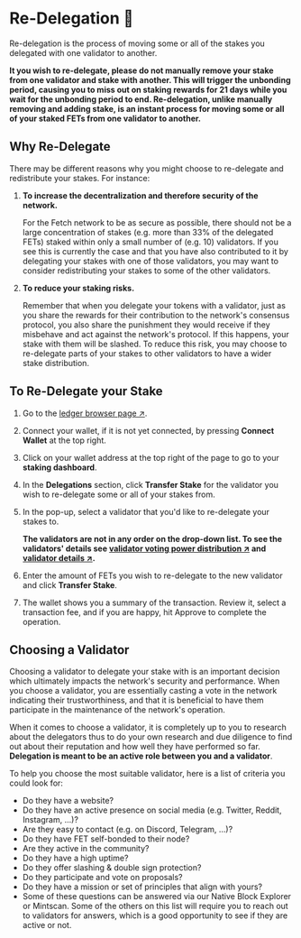 # Re-Delegation 👥

Re-delegation is the process of moving some or all of the stakes you delegated with one validator to another.

**It you wish to re-delegate, please do not manually remove your stake from one validator and stake with another. This will trigger the unbonding period, causing you to miss out on staking rewards for 21 days while you wait for the unbonding period to end. Re-delegation, unlike manually removing and adding stake, is an instant process for moving some or all of your staked FETs from one validator to another.**

## Why Re-Delegate

There may be different reasons why you might choose to re-delegate and redistribute your stakes. For instance:

1. **To increase the decentralization and therefore security of the network.**

    For the Fetch network to be as secure as possible, there should not be a large concentration of stakes (e.g. more than 33% of the delegated FETs) staked within only a small number of (e.g. 10) validators. If you see this is currently the case and that you have also contributed to it by delegating your stakes with one of those validators, you may want to consider redistributing your stakes to some of the other validators.

2. **To reduce your staking risks.**

    Remember that when you delegate your tokens with a validator, just as you share the rewards for their contribution to the network's consensus protocol, you also share the punishment they would receive if they misbehave and act against the network's protocol. If this happens, your stake with them will be slashed. To reduce this risk, you may choose to re-delegate parts of your stakes to other validators to have a wider stake distribution.

## To Re-Delegate your Stake

1. Go to the [ledger browser page ↗](https://browse-fetchhub.fetch.ai/validators).
2. Connect your wallet, if it is not yet connected, by pressing **Connect Wallet** at the top right.
3. Click on your wallet address at the top right of the page to go to your **staking dashboard**.
4. In the **Delegations** section, click **Transfer Stake** for the validator you wish to re-delegate some or all of your stakes from.
5. In the pop-up, select a validator that you'd like to re-delegate your stakes to.


    **The validators are not in any order on the drop-down list. To see the validators' details see [validator voting power distribution ↗](https://explore.fetch.ai/voting-power-distribution) and [validator details ↗](https://explore.fetch.ai/validators).**

6. Enter the amount of FETs you wish to re-delegate to the new validator and click **Transfer Stake**.

7. The wallet shows you a summary of the transaction. Review it, select a transaction fee, and if you are happy, hit Approve to complete the operation.

## Choosing a Validator

Choosing a validator to delegate your stake with is an important decision which ultimately impacts the network's security and performance. When you choose a validator, you are essentially casting a vote in the network indicating their trustworthiness, and that it is beneficial to have them participate in the maintenance of the network's operation.

When it comes to choose a validator, it is completely up to you to research about the delegators thus to do your own research and due diligence to find out about their reputation and how well they have performed so far. **Delegation is meant to be an active role between you and a validator**.

To help you choose the most suitable validator, here is a list of criteria you could look for:

- Do they have a website?
- Do they have an active presence on social media (e.g. Twitter, Reddit, Instagram, ...)?
- Are they easy to contact (e.g. on Discord, Telegram, ...)?
- Do they have FET self-bonded to their node?
- Are they active in the community?
- Do they have a high uptime?
- Do they offer slashing & double sign protection?
- Do they participate and vote on proposals?
- Do they have a mission or set of principles that align with yours?
- Some of these questions can be answered via our Native Block Explorer or Mintscan. Some of the others on this list will require you to reach out to validators for answers, which is a good opportunity to see if they are active or not.
